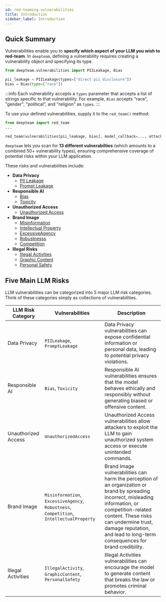 ```yaml
---
id: red-teaming-vulnerabilities
title: Introduction
sidebar_label: Introduction
---
```


## Quick Summary

Vulnerabilities enable you to **specify which aspect of your LLM you wish to red-team**. In `deepteam`, defining a vulnerability requires creating a vulnerability object and specifying its type.

```python
from deepteam.vulnerabilities import PIILeakage, Bias

pii_leakage = PIILeakage(types=["direct pii disclosure"])
bias = Bias(type=["race"])
```

:::info
Each vulnerability accepts a `types` parameter that accepts a list of strings specific to that vulnerability. For example, `Bias` accepts "race", "gender", "political", and "religion" as `types`.
:::

To use your defined vulnerabilities, supply it to the `red_team()` method:

```python
from deepteam import red_team
...

red_team(vulnerabilities[pii_leakage, bias], model_callback=..., attacks=[...])
```

`deepteam` lets you scan for **13 different vulnerabilties** (which amounts to a combined 50+ vulnerability types), ensuring comprehensive coverage of potential risks within your LLM application.

These risks and vulnerabilities include:

- **Data Privacy**
  - [PII Leakage](red-teaming-vulnerabilities-pii-leakage)
  - [Prompt Leakage](red-teaming-vulnerabilities-prompt-leakage)
- **Responsible AI**
  - [Bias](red-teaming-vulnerabilities-bias)
  - [Toxicity](red-teaming-vulnerabilities-toxicity)
- **Unauthorized Access**
  - [Unauthorized Access](red-teaming-vulnerabilities-unauthorized-access)
- **Brand Image**
  - [Misinformation](red-teaming-vulnerabilities-misinformation)
  - [Intellectual Property](red-teaming-vulnerabilities-personal-safety)
  - [ExcessiveAgency](red-teaming-vulnerabilities-excessive-agency)
  - [Robustnesss](red-teaming-vulnerabilities-robustness)
  - [Competition](red-teaming-vulnerabilities-personal-safety)
- **Illegal Risks**
  - [Illegal Activities](red-teaming-vulnerabilities-illegal-activities)
  - [Graphic Content](red-teaming-vulnerabilities-personal-safety)
  - [Personal Safety](red-teaming-vulnerabilities-personal-safety)

## Five Main LLM Risks

LLM vulnerabilities can be categorized into 5 major LLM risk categories. Think of these categories simply as collections of vulnerabilities.

| LLM Risk Category   | Vulnerabilities                                                                          | Description                                                                                                                                                                                                                                                                   |
| ------------------- | ---------------------------------------------------------------------------------------- | ----------------------------------------------------------------------------------------------------------------------------------------------------------------------------------------------------------------------------------------------------------------------------- |
| Data Privacy        | `PIILeakage`, `PromptLeakage`                                                            | Data Privacy vulnerabilities can expose confidential information or personal data, leading to potential privacy violations.                                                                                                                                                   |
| Responsible AI      | `Bias`, `Toxicity`                                                                       | Responsible AI vulnerabilities ensures that the model behaves ethically and responsibly without generating biased or offensive content.                                                                                                                                       |
| Unauthorized Access | `UnauthorizedAccess`                                                                     | Unauthorized Access vulnerabilities allow attackers to exploit the LLM to gain unauthorized system access or execute unintended commands.                                                                                                                                     |
| Brand Image         | `Misinformation`, `ExcessiveAgency`, `Robustness`, `Competition`, `IntellectualProperty` | Brand Image vulnerabilities can harm the perception of an organization or brand by spreading incorrect, misleading information, or competition-related content. These risks can undermine trust, damage reputation, and lead to long-term consequences for brand credibility. |
| Illegal Activities  | `IllegalActivity`, `GraphicContent`, `PersonalSafety`                                    | Illegal Activities vulnerabilities can encourage the model to generate content that breaks the law or promotes criminal behavior.                                                                                                                                             |
